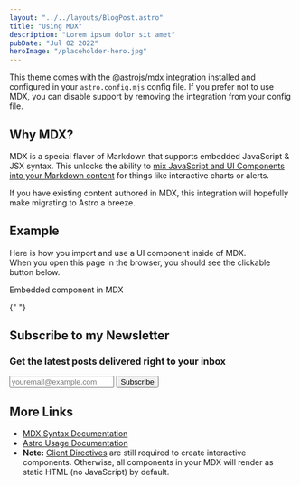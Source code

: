 ```yaml
---
layout: "../../layouts/BlogPost.astro"
title: "Using MDX"
description: "Lorem ipsum dolor sit amet"
pubDate: "Jul 02 2022"
heroImage: "/placeholder-hero.jpg"
---
```


This theme comes with the [@astrojs/mdx](https://docs.astro.build/en/guides/integrations-guide/mdx/) integration installed and configured in your `astro.config.mjs` config file. If you prefer not to use MDX, you can disable support by removing the integration from your config file.

## Why MDX?

MDX is a special flavor of Markdown that supports embedded JavaScript & JSX syntax. This unlocks the ability to [mix JavaScript and UI Components into your Markdown content](https://docs.astro.build/en/guides/markdown-content/#mdx-features) for things like interactive charts or alerts.

If you have existing content authored in MDX, this integration will hopefully make migrating to Astro a breeze.

## Example

Here is how you import and use a UI component inside of MDX.  
When you open this page in the browser, you should see the clickable button below.


<HeaderLink href="#" onclick="alert('clicked!')">
  Embedded component in MDX
</HeaderLink>

{" "}

<div class="">
  <div class="font-sans bg-gradient-to-b from-green-100 to-gray-100 rounded-lg shadow-xl p-4 text-center">
    <h2 class="font-bold break-normal text-xl md:text-3xl">
      Subscribe to my Newsletter
    </h2>
    <h3 class="font-bold break-normal text-gray-600 text-sm md:text-base">
      Get the latest posts delivered right to your inbox
    </h3>
    <div class="w-full text-center pt-4">
      <form action="#">
        <div class="max-w-xl mx-auto p-1 pr-0 flex flex-wrap items-center">
          <input
            type="email"
            placeholder="youremail@example.com"
            class="flex-1 mt-4 appearance-none border border-gray-400 rounded shadow-md p-3 text-gray-600 mr-2 focus:outline-none"
          />
          <button
            type="submit"
            class="flex-1 mt-4 block md:inline-block appearance-none bg-green-500 text-white text-base font-semibold tracking-wider uppercase py-4 rounded shadow hover:bg-green-400"
          >
            Subscribe
          </button>
        </div>
      </form>
    </div>
  </div>
</div>

## More Links

- [MDX Syntax Documentation](https://mdxjs.com/docs/what-is-mdx)
- [Astro Usage Documentation](https://docs.astro.build/en/guides/markdown-content/#markdown-and-mdx-pages)
- **Note:** [Client Directives](https://docs.astro.build/en/reference/directives-reference/#client-directives) are still required to create interactive components. Otherwise, all components in your MDX will render as static HTML (no JavaScript) by default.

